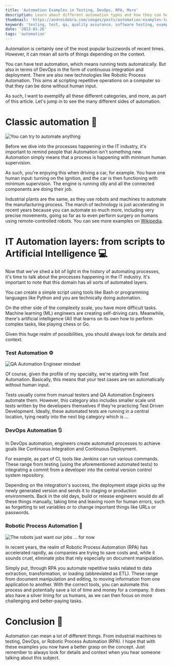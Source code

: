 ```yaml
---
title: 'Automation Examples in Testing, DevOps, RPA, More'
description: Learn about different automation types and how they can help make your life easier
thumbnail: 'https://andreidobra.com/images/posts/automation-examples-test-devops-rpa/automation-examples-test-devops-rpa-header.png'
keyword: 'testing, test, qa, quality assurance, software testing, examples, automation, test automation, rpa, devops'
date: '2023-01-26'
tags: 'automation'
---
```


Automation is certainly one of the most popular buzzwords of recent times. However, it can mean all sorts of things depending on the context.

You can have test automation, which means running tests automatically. But also in terms of DevOps in the form of continuous integration and deployment. There are also new technologies like Robotic Process Automation. This aims at scripting repetitive operations on a computer so that they can be done without human input.

As such, I want to exemplify all these different categories, and more, as part of this article. Let's jump in to see the many different sides of automation.

# Classic automation 🚗

![You can try to automate anything](https://andreidobra.com/images/posts/automation-examples-test-devops-rpa/automate-all-the-things-automation-meme.jpeg)

Before we dive into the processes happening in the IT industry, it's important to remind people that Automation isn't something new. Automation simply means that a process is happening with minimum human supervision.

As such, you're enjoying this when driving a car, for example. You have one human input: turning on the ignition, and the car is then functioning with minimum supervision. The engine is running idly and all the connected components are doing their job.

Industrial plants are the same, as they use robots and machines to automate the manufacturing process. The march of technology is just accelerating in recent years because you can automate so much more, including very precise movements, going so far as to even perform surgery on humans using remote-controlled robots. You can see more examples on [Wikipedia](https://en.wikipedia.org/wiki/Automation).

# IT Automation layers: from scripts to Artificial Intelligence 💻

Now that we've shed a bit of light in the history of automating processes, it's time to talk about the processes happening in the IT industry. It's important to note that this domain has all sorts of automated layers.

You can create a simple script using tools like Bash or programming languages like Python and you are technically doing automation.

On the other side of the complexity scale, you have more difficult tasks. Machine learning (ML) engineers are creating self-driving cars. Meanwhile, there's artificial intelligence (Al) that learns on its own how to perform complex tasks, like playing chess or Go.

Given this huge realm of possibilities, you should always look for details and context.

### Test Automation ⚙

![QA Automation Engineer mindset](https://andreidobra.com/images/posts/automation-examples-test-devops-rpa/qa-automation-engineer-mindset-automation-meme02.jpg)

Of course, given the profile of my specialty, we're starting with Test Automation. Basically, this means that your test cases are ran automatically without human input.

Tests usually come from manual testers and QA Automation Engineers automate them. However, this category also includes smaller scale unit tests written by the developers themselves if they're practicing Test Driven Development. Ideally, these automated tests are running in a central location, tying neatly into the next big category which is ...

### DevOps Automation 🔃

In DevOps automation, engineers create automated processes to achieve goals like Continuous Integration and Continuous Deployment.

For example, as part of CI, tools like Jenkins can run various commands. These range from testing (using the aforementioned automated tests) to integrating a commit from a developer into the central version control system repository.

Depending on the integration's success, the deployment stage picks up the newly generated version and sends it to staging or production environments. Back in the old days, build or release engineers would do all these things manually, taking time and leaving room for human errors, such as forgetting to set variables or to change important things like URLs or passwords.

### Robotic Process Automation 🤖

![The robots just want our jobs ... for now](https://andreidobra.com/images/posts/automation-examples-test-devops-rpa/rpa-robots-automation-meme03.jpg)

In recent years, the realm of Robotic Process Automation (RPA) has accelerated rapidly, as companies are trying to save costs and, while it sounds cruel, eliminate jobs that rely especially on document manipulation.

Simply put, through RPA you automate repetitive tasks related to data extraction, transformation, or loading (abbreviated as ETL). These range from document manipulation and editing, to moving information from one application to another. With the correct tools, you can automate this process and potentially save a lot of time and money for a company. It does also have a silver lining for us humans, as we can then focus on more challenging and better-paying tasks.

# Conclusion 🏁

Automation can mean a lot of different things. From industrial machines to testing, DevOps, or Robotic Process Automation (RPA). I hope that with these examples you now have a better grasp on the concept. Just remember to always look for details and context when you hear someone talking about this subject.
